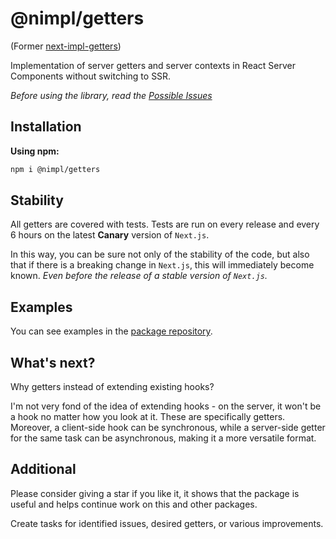 # @nimpl/getters

(Former [next-impl-getters](https://www.npmjs.com/package/next-impl-getters))

Implementation of server getters and server contexts in React Server Components without switching to SSR.

*Before using the library, read the [Possible Issues](/getters/possible-issues)*

## Installation

**Using npm:**
```sh npm2yarn copy
npm i @nimpl/getters
```

## Stability

All getters are covered with tests. Tests are run on every release and every 6 hours on the latest **Canary** version of `Next.js`.

In this way, you can be sure not only of the stability of the code, but also that if there is a breaking change in `Next.js`, this will immediately become known. *Even before the release of a stable version of `Next.js`.*

## Examples

You can see examples in the [package repository](https://github.com/vordgi/nimpl-getters/tree/main/examples).

## What's next?

Why getters instead of extending existing hooks?

I'm not very fond of the idea of extending hooks - on the server, it won't be a hook no matter how you look at it. These are specifically getters. Moreover, a client-side hook can be synchronous, while a server-side getter for the same task can be asynchronous, making it a more versatile format.

## Additional

Please consider giving a star if you like it, it shows that the package is useful and helps continue work on this and other packages.

Create tasks for identified issues, desired getters, or various improvements.
